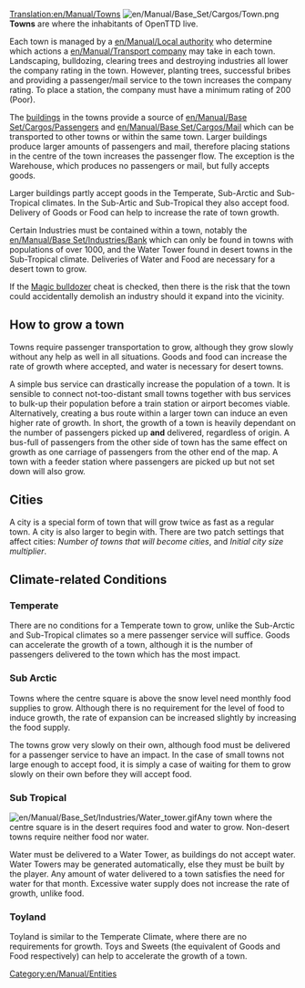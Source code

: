 [[Translation:en/Manual/Towns]]
{{en/Manual/Navigation}}
[[File:en/Manual/Base Set/Cargos/Town.png|left]]
'''Towns''' are where the inhabitants of OpenTTD live. 

Each town is managed by a [[en/Manual/Local authority]] who determine which actions a [[en/Manual/Transport company]] may take in each town. Landscaping, bulldozing, clearing trees and destroying industries all lower the company rating in the town. However, planting trees, successful bribes and providing a passenger/mail service to the town increases the company rating. To place a station, the company must have a minimum rating of 200 (Poor).

The [[en/Archive/Manual/Building|buildings]] in the towns provide a source of [[en/Manual/Base Set/Cargos/Passengers]] and [[en/Manual/Base Set/Cargos/Mail]] which can be transported to other towns or within the same town. Larger buildings produce larger amounts of passengers and mail, therefore placing stations in the centre of the town increases the passenger flow. The exception is the Warehouse, which produces no passengers or mail, but fully accepts goods. 

Larger buildings partly accept goods in the Temperate, Sub-Arctic and Sub-Tropical climates. In the Sub-Artic and Sub-Tropical they also accept food. Delivery of Goods or Food can help to increase the rate of town growth. 

Certain Industries must be contained within a town, notably the [[en/Manual/Base Set/Industries/Bank]] which can only be found in towns with populations of over 1000, and the Water Tower found in desert towns in the Sub-Tropical climate. Deliveries of Water and Food are necessary for a desert town to grow.

If the [[en/Manual/Cheats#magic-bulldozer|Magic bulldozer]] cheat is checked, then there is the risk that the town could accidentally demolish an industry should it expand into the vicinity. 

==How to grow a town==
Towns require passenger transportation to grow, although they grow slowly without any help as well in all situations. Goods and food can increase the rate of growth where accepted, and water is necessary for desert towns.
 
A simple bus service can drastically increase the population of a town. It is sensible to connect not-too-distant small towns together with bus services to bulk-up their population before a train station or airport becomes viable. Alternatively, creating a bus route within a larger town can induce an even higher rate of growth. In short, the growth of a town is heavily dependant on the number of passengers picked up '''and''' delivered, regardless of origin. A bus-full of passengers from the other side of town has the same effect on growth as one carriage of passengers from the other end of the map. A town with a feeder station where passengers are picked up but not set down will also grow.

==Cities==
{{en/Nightly}}
A city is a special form of town that will grow twice as fast as a regular town. A city is also larger to begin with. There are two patch settings that affect cities: ''Number of towns that will become cities'', and ''Initial city size multiplier''.

==Climate-related Conditions==
===Temperate===
There are no conditions for a Temperate town to grow, unlike the Sub-Arctic and Sub-Tropical climates so a mere passenger service will suffice. Goods can accelerate the growth of a town, although it is the number of passengers delivered to the town which has the most impact.

===Sub Arctic===
Towns where the centre square is above the snow level need monthly food supplies to grow. Although there is no requirement for the level of food to induce growth, the rate of expansion can be increased slightly by increasing the food supply.

The towns grow very slowly on their own, although food must be delivered for a passenger service to have an impact. In the case of small towns not large enough to accept food, it is simply a case of waiting for them to grow slowly on their own before they will accept food.

===Sub Tropical=== 
[[File:en/Manual/Base Set/Industries/Water tower.gif|right|frame]]Any town where the centre square is in the desert requires food and water to grow. Non-desert towns require neither food nor water.

Water must be delivered to a Water Tower, as buildings do not accept water. Water Towers may be generated automatically, else they must be built by the player. Any amount of water delivered to a town satisfies the need for water for that month. Excessive water supply does not increase the rate of growth, unlike food.

===Toyland===
Toyland is similar to the Temperate Climate, where there are no requirements for growth. Toys and Sweets (the equivalent of Goods and Food respectively) can help to accelerate the growth of a town. 

[[Category:en/Manual/Entities]]